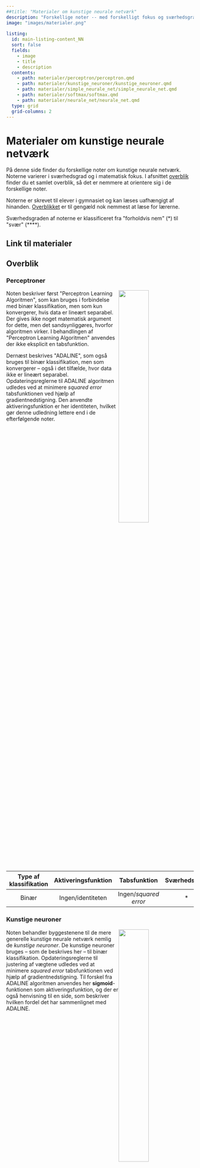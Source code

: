```yaml
---
##title: "Materialer om kunstige neurale netværk"
description: "Forskellige noter -- med forskelligt fokus og sværhedsgrad -- om kunstige neurale netværk."
image: "images/materialer.png"
      
listing:
  id: main-listing-content_NN
  sort: false
  fields: 
    - image
    - title
    - description
  contents: 
    - path: materialer/perceptron/perceptron.qmd
    - path: materialer/kunstige_neuroner/kunstige_neuroner.qmd
    - path: materialer/simple_neurale_net/simple_neurale_net.qmd
    - path: materialer/softmax/softmax.qmd
    - path: materialer/neurale_net/neurale_net.qmd
  type: grid 
  grid-columns: 2
---
```


# Materialer om kunstige neurale netværk

På denne side finder du forskellige noter om kunstige neurale netværk. Noterne varierer i sværhedsgrad og i matematisk fokus. I afsnittet [overblik](#overblik) finder du et samlet overblik, så det er nemmere at orientere sig i de forskellige noter. 

Noterne er skrevet til elever i gymnasiet og kan læses uafhængigt af hinanden. [Overblikket](#overblik) er til gengæld nok nemmest at læse for lærerne. 

Sværhedsgraden af noterne er klassificeret fra \"forholdvis nem\" (\*) til \"svær\" (\*\*\*\*).

## Link til materialer

::: {#main-listing-content_NN}
:::


## Overblik

### Perceptroner

![](materialer/perceptron/images/perceptron.png){style='float:right;'  width=40%}

Noten beskriver først \"Perceptron Learning Algoritmen\", som kan bruges i forbindelse med binær klassifikation, men som kun konvergerer, hvis data er lineært separabel. Der gives ikke noget matematisk argument for dette, men det sandsynliggøres, hvorfor algoritmen virker. I behandlingen af  \"Perceptron Learning Algoritmen\" anvendes der ikke eksplicit en tabsfunktion.  

Dernæst beskrives \"ADALINE\", som også bruges til binær klassifikation, men som konvergerer -- også i det tilfælde, hvor data ikke er lineært separabel. Opdateringsreglerne til ADALINE algoritmen udledes ved at minimere *squared error* tabsfunktionen ved hjælp af gradientnedstigning. Den anvendte aktiveringsfunktion er her identiteten, hvilket gør denne udledning lettere end i de efterfølgende noter.

| Type af klassifikation | Aktiveringsfunktion | Tabsfunktion | Sværhedsgrad |
|:---:|:---:|:---:|:---:|
| Binær | Ingen/identiteten | Ingen/*squared error* | \* | 

### Kunstige neuroner

![](materialer/kunstige_neuroner/images/simplet_netvaerk2.png){style='float:right;'  width=40%}

Noten behandler byggestenene til de mere generelle kunstige neurale netværk nemlig de *kunstige neuroner*. De kunstige neuroner bruges -- som de beskrives her -- til binær klassifikation. Opdateringsreglerne til justering af vægtene udledes ved at minimere *squared error* tabsfunktionen ved hjælp af gradientnedstigning. Til forskel fra ADALINE algoritmen anvendes her **sigmoid**-funktionen som aktiveringsfunktion, og der er også henvisning til en side, som beskriver hvilken fordel det har sammenlignet med ADALINE. 

| Type af klassifikation | Aktiveringsfunktion | Tabsfunktion | Sværhedsgrad |
|:---:|:---:|:---:|:---:|
| Binær | Sigmoid | *Squared error* | \*\* | 


### Simple neurale netværk

![](materialer/simple_neurale_net/images/long_simple_NN.png){style='float:right;'  width=40%}

Denne noten behandler et egentlig kunstigt neuralt netværk dog med den væsentlige forsimpling, at der kun er to skjulte lag, hvor hver af disse lag kun består af én kunstige neuron. Det har den fordel, at det nu giver mening at tale om **feedforward** og **backpropagation**, men uden at sidstnævnte drukner i kædereglen af flere variable. Til gengæld bruges der tid på at forklare og anvende den kæderegel, som eleverne allerede kender. Også her udledes opdateringsreglerne ved at minimere *squared error* tabsfunktionen ved hjælp af gradientnedstigning. 

| Type af klassifikation | Aktiveringsfunktion | Tabsfunktion | Sværhedsgrad |
|:---:|:---:|:---:|:---:|
| Binær | Sigmoid | *Squared error* | \*\*\* | 


### Softmax

![](materialer/softmax/images/netvaerk_generelt.png){style='float:right;'  width=40%}

I denne noten behandles det tilfælde, hvor man ikke er interesseret i binær klassifikation, men derimod er ønsket at kunne prædiktere blandt mere end to klasser. Noten er holdt simpel på den måde, at det beskrevne netværk ikke indeholder nogle skjulte lag, men outputlaget består i stedet af flere neuroner. Det får den konsekvens, at den anvendte aktiveringsfunktion nu er den såkaldte **softmax** funktion, som kan se som en udvidelse af sigmoid-funktionen. Derudover behandles også *cross-entropy* tabsfunktionen, som minimeres ved hjælp af gradientnedstigning. 

| Type af klassifikation | Aktiveringsfunktion | Tabsfunktion | Sværhedsgrad |
|:---:|:---:|:---:|:---:|
| Multipel | Sigmoid | *Cross-entropy* | \*\*\*\* | 


### Kunstige neurale netværk

![](materialer/neurale_net/images/simple_NN_weights.png){style='float:right;'  width=40%}

Noten gennemgår et mere generelt kunstigt neuralt netværk med to skjulte lag, som hver består af to neuroner. Netværket bruges her til binær klassifikation, som aktiveringsfunktion anvendes igen sigmoid-funktionen og vægtene opdateres ved at minimere *squared error* tabsfunktionen ved hjælp af gradientnedstigning. 
Da de skjulte lag består af flere neuroner end én, må **kædereglen for funktioner af flere variable** bringes i spil for at finde de partielle afledede, som anvendes i forbindelse med gradientnedstigning. 

Desuden gives der i denne note også en forklaring på fordelene ved *cross-entropy* tabsfunktionen sammenlignet med *squared error* tabsfunktionen, der linkes til en side hvor opdateringsreglerne i et helt generelt kunstigt neuralt netværk forklares (ved hjælp af en masse indekser!) og endelig gives der en overordnet beskrivelse af *convolutional neural networks*, som bruges i forbindelse med prædiktion af billeder.


| Type af klassifikation | Aktiveringsfunktion | Tabsfunktion |  Sværhedsgrad |
|:---:|:---:|:---:|:---:|
| Primært binær | Sigmoid | *Squared error* | \*\*\*\* | 





